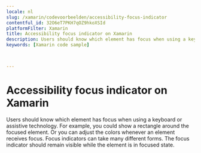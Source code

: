 ```yaml
---
locale: nl
slug: /xamarin/codevoorbeelden/accessibility-focus-indicator
contentful_id: 32O6eT7PKH7qOZ9hkoXSId
platformFilter: Xamarin
title: Accessibility focus indicator on Xamarin
description: Users should know which element has focus when using a keyboard or assistive technology.
keywords: [Xamarin code sample]


	
---
```


# Accessibility focus indicator on Xamarin

Users should know which element has focus when using a keyboard or assistive technology. For example, you could show a rectangle around the focused element. Or you can adjust the colors whenever an element receives focus. Focus indicators can take many different forms. The focus indicator should remain visible while the element is in focused state.

<CodeSample id="accessibility-focus-indicator" locale="nl" platform="xamarin"/>
